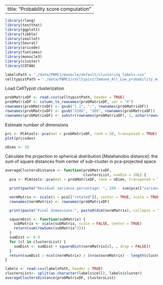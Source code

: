 
---
  title: "Probability score computation"
---

```r
library(rlang)
library(testthat)
library(ggplot2)
library(tibble)
library(zeallot)
library(Seurat)
library(aricode)
library(funtimes)
library(monocle3)
library(cluster)
library(COTAN)

labelsPath = './data/PBMC1/monocle/default/clustering_labels.csv'
celltypistPath = './data/PBMC1/celltypist/Immune_All_Low_probability_matrix.csv'
```

Load CellTypist clusterization

```r
probMatrixDF <- read.csv(celltypistPath, header = TRUE)
probMatrixDF <- column_to_rownames(probMatrixDF, var = "X")
rownames(probMatrixDF) <- gsub("[.]", ":", rownames(probMatrixDF))
rownames(probMatrixDF) <- gsub("X10X", "10X", rownames(probMatrixDF))
rownames(probMatrixDF) <- substr(rownames(probMatrixDF), 1, nchar(rownames(probMatrixDF)) - 2)
```

Estimate number of dimensions

```r
prc <- PCAtools::pca(mat = probMatrixDF, rank = 50, transposed = TRUE)
plot(prc$sdev)
```

```r
nDims <- 20
```

Calculate the projection to spherical distribution [Malahanobis distance]:
the sum of square distances from center of sub-cluster in pca-projected space

```r
averageClustersDistance <- function(probMatrixDF,
                                    clustersList, numDim = 20L) {
  pca <- PCAtools::pca(mat = probMatrixDF, rank = nDims, transposed = TRUE)

  print(paste("Residual variance percentage: ", 100 - sum(pca[["variance"]])))

  normMatrix <- scale(x = pca[["rotated"]], center = TRUE, scale = TRUE)
  rownames(normMatrix) <- rownames(probMatrixDF)

  print(paste("Final dimensions:", paste0(dim(normMatrix), collapse = ", ")))

  squareDist <- function(subMatrix) {
    subMatrix <- scale(subMatrix, scale = FALSE, center = TRUE)
    return(sum(rowSums(subMatrix^2)))
  }
  sumDist <- 0.0
  for (cl in clustersList) {
    sumDist <- sumDist + squareDist(normMatrix[cl, , drop = FALSE])
  }
  return(sumDist / ncol(normMatrix) / (nrow(normMatrix) - length(clustersList)))
}
```

```r
labels <- read.csv(labelsPath, header = TRUE)
clustersList<- split(as.character(labels$cell), labels$cluster)
averageClustersDistance(probMatrixDF, clustersList)
```

